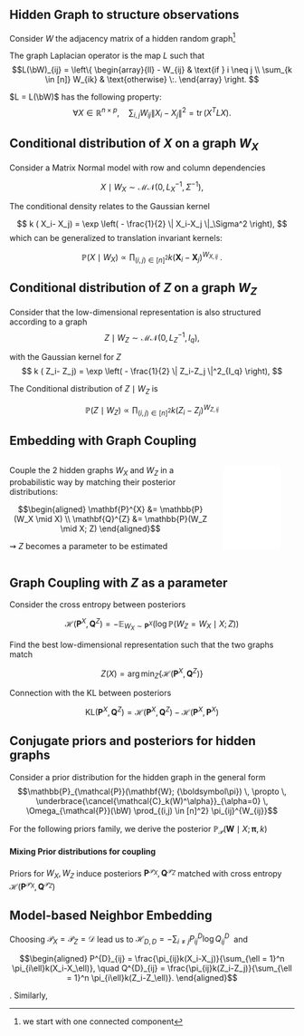 
## Hidden Graph to structure observations

Consider $W$ the adjacency matrix of a hidden random graph^[we start with one connected component]

The graph Laplacian operator is the map $L$ such that
$$L(\bW)_{ij} = \left\{
\begin{array}{ll}
    - W_{ij} & \text{if } i \neq j \\
    \sum_{k \in [n]} W_{ik} & \text{otherwise} \:.
\end{array} 
\right. $$

$L = L(\bW)$ has the following property:
$$
\forall X \in \mathbb{R}^{n \times p}, \quad
\sum_{i,j} W_{ij}\|X_i -X_j\|^2 = \operatorname{tr}(X^T L X).
$$



## Conditional distribution of $X$ on a graph $W_X$

Consider a Matrix Normal model with row and column dependencies

$$
X \mid W_X  \sim \mathcal{MN} \bigg(0 , L_X^{-1},\, \Sigma^{-1} \bigg),
$$

The conditional density relates to the Gaussian kernel

$$
k ( X_i- X_j) = \exp \left( - \frac{1}{2} \| X_i-X_j \|_\Sigma^2 \right), 
$$
which can be generalized to translation invariant kernels:

$$
\mathbb{P}(X \mid W_X) \propto \prod_{(i,j) \in [n]^2} k(\mathbf{X}_{i} - \mathbf{X}_{j})^{W_{X,ij}} \: .
$$

## Conditional distribution of $Z$ on a graph $W_Z$

Consider that the low-dimensional representation is also structured according to a graph
$$
Z \mid W_Z  \sim \mathcal{MN} \bigg(0 , L_Z^{-1},\, I_q\bigg),
$$

with the Gaussian kernel for $Z$
$$
k ( Z_i- Z_j) = \exp \left( - \frac{1}{2} \| Z_i-Z_j \|^2_{I_q} \right), 
$$

The Conditional distribution of $Z \mid W_Z$ is

$$\mathbb{P}(Z \mid W_Z) \propto \prod_{(i,j) \in [n]^2}  k(Z_i - Z_j)^{W_{Z,ij}}$$

## Embedding with Graph Coupling

:::: {.columns}

::: {.column}
Couple the 2 hidden graphs $W_X$ and $W_Z$ in a probabilistic way by matching their posterior distributions:

$$\begin{aligned}
\mathbf{P}^{X} &= \mathbb{P}(W_X \mid X) \\
\mathbf{Q}^{Z} &= \mathbb{P}(W_Z \mid X; Z)
\end{aligned}$$

$\rightsquigarrow$ $Z$ becomes a parameter to be estimated

:::

::: {.column}

![](figs/pne/two_graph_model_W.pdf){width="80%"}

:::

::::

## Graph Coupling with $Z$ as a parameter

 Consider the cross entropy between posteriors
 
$$
\mathcal{H}\big(\mathbf{P}^{X}, \mathbf{Q}^{Z} \big) = - \mathbb{E}_{W_X \sim \mathbf{P}^{X}} \bigg(\log \mathbb{P}(W_Z=W_X \mid X ; Z) \bigg)
$$

 Find the best low-dimensional representation such that the two graphs match

$$
Z(X) = \arg \min_{Z} \bigg\{  \mathcal{H}\big(\mathbf{P}^{X}, \mathbf{Q}^{Z} \big) \bigg\}
$$

 Connection with the KL between posteriors

$$
\text{KL}\big(\mathbf{P}^{X}, \mathbf{Q}^{Z} \big)   =   \mathcal{H}\big(\mathbf{P}^{X}, \mathbf{Q}^{Z} \big) - \mathcal{H}\big(\mathbf{P}^{X}, \mathbf{P}^{X} \big)
$$

<!-- \begin{frame}{First Outline} 
\textit{Done...}
\begin{itemize}
\item Consider two hidden random graphs $W_X,W_Z$
\item Define a conditional model $X\mid W_X, Z\mid W_Z$ 
\item Consider pairwise similarity distributions (Pairwise Markov Random Field)
\item Find $Z$ by matching the posteriors using a cross entropy criterion 
\end{itemize}
\vspace{0.5cm}
\textit{...to be done :}
\begin{itemize}
\item Define/Construct the priors for $W_X,W_Z$
\item Deduce/Induce the posteriors for $W_X,W_Z$
\item Carefully inspect the case with more than one connected component
\end{itemize}
\end{frame} -->


## Conjugate priors and posteriors for hidden graphs

Consider a prior distribution for the hidden graph in the general form
$$\mathbb{P}_{\mathcal{P}}(\mathbf{W}; {\boldsymbol\pi}) \, \propto \, \underbrace{\cancel{\mathcal{C}_k(W)^\alpha}}_{\alpha=0} \, \Omega_{\mathcal{P}}(\bW) \prod_{(i,j) \in [n]^2} \pi_{ij}^{W_{ij}}$$

For the following priors family, we derive the posterior $\mathbb{P}_{\mathcal{P}}(\mathbf{W}\mid X ; {\boldsymbol\pi}, k)$

\begin{center}
\begin{footnotesize}
\begin{tabular}{l|ccc}
$\mathcal{P}$           & $\Omega_{\mathcal{P}}(\bW)$                  & Prior for $W$\\
\hline
$\mathcal{B}\quad$ Bernoulli                &  $\prod_{ij} \mathbf{1}_{W_{ij} \leq 1}$   & $\mathcal{B}\left( \frac{\pi_{ij}}{ 1 + \pi_{ij} } \right)$&  $\mathcal{B}\left( \frac{\pi_{ij}k_{ij}}{1 + \pi_{ij}k_{ij}} \right)$\\
$\mathcal{D}\quad$ Unitary Fixed degree           & $\prod_{i} \mathbf{1}_{W_{i+} = 1}$        & $\mathcal{M}\left(1, \frac{{\boldsymbol\pi}_{i}}{\pi_{i+}} \right)$ & $\mathcal{M}\left(1, \frac{[{\pi k}]_i}{[\pi k]_{i+}} \right)$ \\
$\mathcal{E}\quad$ Fixed Number of edges & $\prod_{ij}(W_{ij}!)^{-1}$                  & $\mathcal{M}\left(n, \frac{{\boldsymbol\pi}}{\pi_{++}} \right)$ &  $\mathcal{M}\left(n, \frac{{\pi k}}{ [\pi k]_{++}}\right)$\\
\end{tabular}
$\pi_{ij}k_{ij} = \pi_{ij}k(X_i-X_j)$ is the posterior strength of edges (normalized or not)
\end{footnotesize}
\end{center}

\bigskip

#### Mixing Prior distributions for coupling

Priors for $W_X, W_Z$ induce posteriors $\mathbf{P}^{\mathcal{P}_X}, \mathbf{Q}^{\mathcal{P}_Z}$ matched with cross entropy $\mathcal{H}\big(\mathbf{P}^{\mathcal{P}_X},\mathbf{Q}^{\mathcal{P}_Z}\big)$

## Model-based Neighbor Embedding

Choosing $\mathcal{P}_X=\mathcal{P}_Z=\mathcal{D}$ lead us to $\displaystyle \mathcal{H}_{D,D} = - \sum_{i \neq j} P^{D}_{ij} \log Q^{D}_{ij} \:$ and

$$\begin{aligned}
P^{D}_{ij} = \frac{\pi_{ij}k(X_i-X_j)}{\sum_{\ell = 1}^n \pi_{i\ell}k(X_i-X_\ell)}, \quad 
Q^{D}_{ij} = \frac{\pi_{ij}k(Z_i-Z_j)}{\sum_{\ell = 1}^n \pi_{i\ell}k(Z_i-Z_\ell)}.
\end{aligned}$$

\emphase{We defined the generative model for SNE!}. Similarly,

\begin{center}
\begin{scriptsize}
\begin{tabular}{@{}llll@{}}
Algorithm & Input Similarity & Latent Similarity & Loss Function  \\ [0.4em]
\hline &&&\\[-0.7em]
SNE & $P_{ij}^{D} = \frac{k_x(\mathbf{X}_{i} - \mathbf{X}_{j})}{\sum_\ell k_x(\mathbf{X}_{i} - \mathbf{X}_{\ell})}$ & $Q_{ij}^{D} = \frac{k_z(\mathbf{Z}_{i} - \mathbf{Z}_{j})}{\sum_\ell k_z(\mathbf{Z}_{i} - \mathbf{Z}_{\ell})}$ & $- \sum_{i \neq j} P^{D}_{ij} \log Q^{D}_{ij}$ \\ [0.8em]
\hline &&&\\[-0.7em]
Sym-SNE & $\overline{P}^{D}_{ij} = P_{ij}^{D} + P_{ji}^{D}$ & $Q_{ij}^{E} = \frac{k_z(\mathbf{Z}_{i} - \mathbf{Z}_{j})}{\sum_{\ell,t} k_z(\mathbf{Z}_{\ell} - \mathbf{Z}_{t})}$ & $- \sum_{i < j} \overline{P}^{D}_{ij} \log 
Q^{E}_{ij}$ \\ [0.8em]
\hline &&&\\[-0.7em]
LargeVis & $\overline{P}^{D}_{ij} = P_{ij}^{D} + P_{ji}^{D}$ & $Q^{B}_{ij} = \frac{k_z(\mathbf{Z}_{i} - \mathbf{Z}_{j})}{1+k_z(\mathbf{Z}_{i} - \mathbf{Z}_{j})}$ & $- \sum_{i < j} \overline{P}^{D}_{ij} \log Q^{B}_{ij} + \left(2-\overline{P}^{D}_{ij}\right) \log (1- Q^{B}_{ij})$ \\ [0.8em]
\hline &&&\\[-0.7em]
UMAP & $\widetilde{P}^{B}_{ij} = P^{B}_{ij} + P^{B}_{ji} - P^{B}_{ij}P^{B}_{ji}$ & $Q^{B}_{ij} = \frac{k_z(\mathbf{Z}_{i} - \mathbf{Z}_{j})}{1+k_z(\mathbf{Z}_{i} - \mathbf{Z}_{j})}$ & $- \sum_{i < j} \widetilde{P}^{B}_{ij} \log Q^{B}_{ij} + \left(1-\widetilde{P}^{B}_{ij}\right) \log (1- Q^{B}_{ij})$ \\ [0.8em]
\end{tabular}
\end{scriptsize}
\end{center}


<!-- ## Model-based UMAP

Choose $\mathcal{P}_X=\mathcal{P}_Z=\mathcal{B}$ and define the symmetrized graph

$$
\widetilde{\bW}_{X} = \mathbf{1}_{\bW_{X} + \bW_X^T \geq 1}
$$

By independence of the symmetrized edges, 

$$ 
\widetilde{W}_{X,ij} \sim \mathcal{B}\left(\widetilde{P}^{B}_{ij} \right)
\quad \text{with} \quad
\widetilde{P}^{B}_{ij} = P^{B}_{ij} + P^{B}_{ji} - P^{B}_{ij} P^{B}_{ji}
$$

Coupling $\widetilde{\bW}_{X}$ and $\bW_{Z}$ gives

$$
\mathcal{H}_{\widetilde{B},B} = -2 \sum_{i<j} \widetilde{P}_{ij}^{B} \log Q_{ij}^{B} + \left(1 - \widetilde{P}_{ij}^{B} \right) \log \left( 1 - Q_{ij}^{B} \right)
$$ -->

